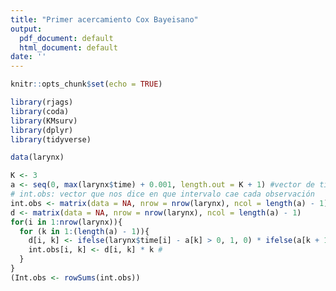 ```yaml
---
title: "Primer acercamiento Cox Bayeisano"
output:
  pdf_document: default
  html_document: default
date: ''
---
```


```r
knitr::opts_chunk$set(echo = TRUE)
```

```r
library(rjags)
library(coda)
library(KMsurv)
library(dplyr)
library(tidyverse)

data(larynx)

```

```r
K <- 3 
a <- seq(0, max(larynx$time) + 0.001, length.out = K + 1) #vector de tiempos de censura 
# int.obs: vector que nos dice en que intervalo cae cada observación
int.obs <- matrix(data = NA, nrow = nrow(larynx), ncol = length(a) - 1)
d <- matrix(data = NA, nrow = nrow(larynx), ncol = length(a) - 1) 
for(i in 1:nrow(larynx)){
  for (k in 1:(length(a) - 1)){
    d[i, k] <- ifelse(larynx$time[i] - a[k] > 0, 1, 0) * ifelse(a[k + 1] - larynx$time[i] > 0, 1, 0)
    int.obs[i, k] <- d[i, k] * k #
  }
}
(Int.obs <- rowSums(int.obs))
```

```r

```

